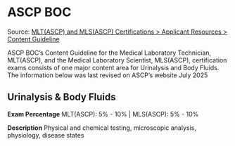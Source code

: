 # ASCP BOC {-}

Source: <a href="https://www.ascp.org/content/board-of-certification/get-credentialed#" target="_blank">MLT(ASCP) and MLS(ASCP) Certifications > Applicant Resources > Content Guideline</a>

ASCP BOC's Content Guideline for the Medical Laboratory Technician, MLT(ASCP), and the Medical Laboratory Scientist, MLS(ASCP), certification exams consists of one major content area for Urinalysis and Body Fluids. The information below was last revised on ASCP's website July 2025

## **Urinalysis & Body Fluids** {-}

**Exam Percentage** MLT(ASCP): 5% - 10% | MLS(ASCP): 5% - 10%

**Description** Physical and chemical testing, microscopic analysis, physiology, disease states